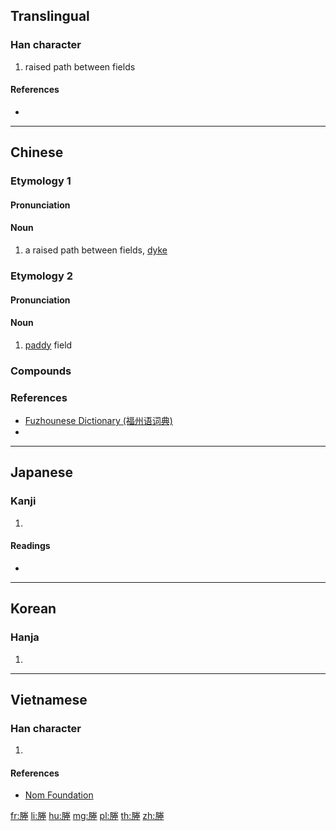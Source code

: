 ==Translingual==

===Han character===
{{Han char|rn=32|rad=土|as=10|sn=13|four=79214|canj=BFQG}}

# raised path between fields

====References====
* {{Han ref|kx=0235.050|dkj=05323|dj=0472.320|hdz=32098.170|uh=584D}}

----

==Chinese==

===Etymology 1===
{{zh-forms}}

====Pronunciation====
{{zh-pron
|m=chéng
|c=sing4
|md=chìng
|mc=y
|oc=y
|ma=y|ma2=
|cat=n
}}

====Noun====
{{zh-noun}}

# a raised path between fields, [[dyke]]

===Etymology 2===
{{zh-forms|alt=田,堘}}

====Pronunciation====
{{zh-pron
|mn=chhân
|md=chèng
|cat=n
}}

====Noun====
{{zh-noun}}

# {{lb|zh|Min}} [[paddy]] field

===Compounds===
{{der3|title=Compounds
|[[塍缺]]
|[[塍园]]
|[[塍塍]]
|[[塍螺]]
|[[塍鼠]]
|[[塍涂]]
|[[塍塍红]]
|[[塍鸡]]
|[[壅塍]]
|[[荒塍]]
|[[行塍]]
|[[山塍]]
|[[耘塍]]
|[[巡塍]]
|[[洲塍]]
|[[破塍]]
|[[使塍]]
|[[梯塍]]
|[[播塍]]
|[[去塍]]
|[[做塍]]
|[[犁塍]]
|[[钯塍]]
|[[山壠塍]]
}}

===References===
* [http://cidian.cuobian.com/modules.php?app=dict_word&id=8914 Fuzhounese Dictionary (福州语词典)]
* {{thcwd|1855}}

----

==Japanese==

===Kanji===
{{ja-kanji|grade=|rs=土10}}

# {{defn|lang=ja|sort=土10}}

====Readings====
* {{ja-readings|on=[[しょう]] (shō), [[じょう]] (jō)|kun=[[あぜ]] (aze), [[くろ]] (kuro), [[つつみ]] (tsutsumi)}}

----

==Korean==

===Hanja===
{{ko-hanja|hangeul=습|rv=seup|mr=sŭp}}

# {{defn|lang=ko|sort=土10}}

----

==Vietnamese==

===Han character===
{{vi-hantu|[[thăng]]|rs=土10}}

# {{defn|lang=vi|sort=土10}}

====References====
* [http://nomfoundation.org/common/nom_details.php?codepoint=584d Nom Foundation]

[[fr:塍]]
[[li:塍]]
[[hu:塍]]
[[mg:塍]]
[[pl:塍]]
[[th:塍]]
[[zh:塍]]
